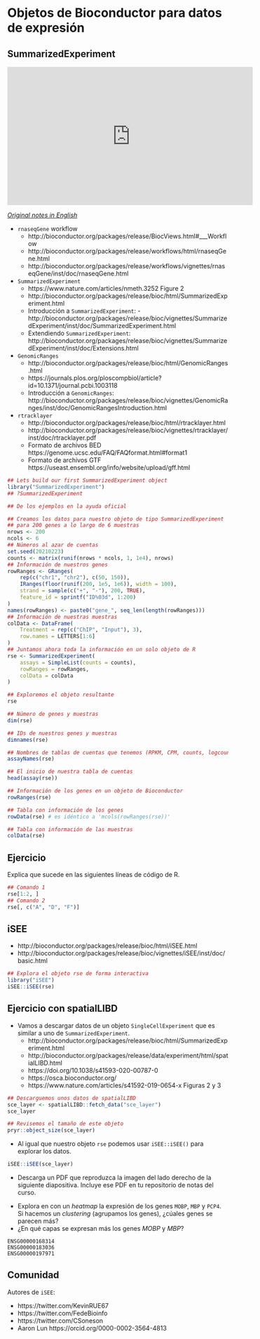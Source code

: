 # Objetos de Bioconductor para datos de expresión

## SummarizedExperiment

<iframe width="560" height="315" src="https://www.youtube.com/embed/lqxtgpD-heM" frameborder="0" allow="accelerometer; autoplay; clipboard-write; encrypted-media; gyroscope; picture-in-picture" allowfullscreen></iframe>

[_Original notes in English_](https://docs.google.com/document/d/1umDODmdQldf5w2lNDoFe-unmezHPonpCiKD270VwkrQ/edit?usp=sharing)

* `rnaseqGene` workflow
    - http://bioconductor.org/packages/release/BiocViews.html#___Workflow
    - http://bioconductor.org/packages/release/workflows/html/rnaseqGene.html
    - http://bioconductor.org/packages/release/workflows/vignettes/rnaseqGene/inst/doc/rnaseqGene.html

* `SummarizedExperiment`
    - https://www.nature.com/articles/nmeth.3252 Figure 2
    - http://bioconductor.org/packages/release/bioc/html/SummarizedExperiment.html
    - Introducción a `SummarizedExperiment`:     - http://bioconductor.org/packages/release/bioc/vignettes/SummarizedExperiment/inst/doc/SummarizedExperiment.html
    - Extendiendo `SummarizedExperiment`: http://bioconductor.org/packages/release/bioc/vignettes/SummarizedExperiment/inst/doc/Extensions.html

* `GenomicRanges`
    - http://bioconductor.org/packages/release/bioc/html/GenomicRanges.html
    - https://journals.plos.org/ploscompbiol/article?id=10.1371/journal.pcbi.1003118
    - Introducción a `GenomicRanges`: http://bioconductor.org/packages/release/bioc/vignettes/GenomicRanges/inst/doc/GenomicRangesIntroduction.html

* `rtracklayer`
    - http://bioconductor.org/packages/release/bioc/html/rtracklayer.html
    - http://bioconductor.org/packages/release/bioc/vignettes/rtracklayer/inst/doc/rtracklayer.pdf
    - Formato de archivos BED https://genome.ucsc.edu/FAQ/FAQformat.html#format1
    - Formato de archivos GTF https://useast.ensembl.org/info/website/upload/gff.html
    
```r
## Lets build our first SummarizedExperiment object
library("SummarizedExperiment")
## ?SummarizedExperiment

## De los ejemplos en la ayuda oficial

## Creamos los datos para nuestro objeto de tipo SummarizedExperiment
## para 200 genes a lo largo de 6 muestras
nrows <- 200
ncols <- 6
## Números al azar de cuentas
set.seed(20210223)
counts <- matrix(runif(nrows * ncols, 1, 1e4), nrows)
## Información de nuestros genes
rowRanges <- GRanges(
    rep(c("chr1", "chr2"), c(50, 150)),
    IRanges(floor(runif(200, 1e5, 1e6)), width = 100),
    strand = sample(c("+", "-"), 200, TRUE),
    feature_id = sprintf("ID%03d", 1:200)
)
names(rowRanges) <- paste0("gene_", seq_len(length(rowRanges)))
## Información de nuestras muestras
colData <- DataFrame(
    Treatment = rep(c("ChIP", "Input"), 3),
    row.names = LETTERS[1:6]
)
## Juntamos ahora toda la información en un solo objeto de R
rse <- SummarizedExperiment(
    assays = SimpleList(counts = counts),
    rowRanges = rowRanges,
    colData = colData
)

## Exploremos el objeto resultante
rse

## Número de genes y muestras
dim(rse)

## IDs de nuestros genes y muestras
dimnames(rse)

## Nombres de tablas de cuentas que tenemos (RPKM, CPM, counts, logcounts, etc)
assayNames(rse)

## El inicio de nuestra tabla de cuentas
head(assay(rse))

## Información de los genes en un objeto de Bioconductor
rowRanges(rse)

## Tabla con información de los genes
rowData(rse) # es idéntico a 'mcols(rowRanges(rse))'

## Tabla con información de las muestras
colData(rse)
```

## Ejercicio

Explica que sucede en las siguientes líneas de código de R.

```r
## Comando 1
rse[1:2, ]
## Comando 2
rse[, c("A", "D", "F")]
```


## iSEE

* http://bioconductor.org/packages/release/bioc/html/iSEE.html
* http://bioconductor.org/packages/release/bioc/vignettes/iSEE/inst/doc/basic.html


```r
## Explora el objeto rse de forma interactiva
library("iSEE")
iSEE::iSEE(rse)
```

## Ejercicio con spatialLIBD

* Vamos a descargar datos de un objeto `SingleCellExperiment` que es similar a uno de `SummarizedExperiment`.
    - http://bioconductor.org/packages/release/bioc/html/SummarizedExperiment.html
    - http://bioconductor.org/packages/release/data/experiment/html/spatialLIBD.html
    - https://doi.org/10.1038/s41593-020-00787-0
    - https://osca.bioconductor.org/
    - https://www.nature.com/articles/s41592-019-0654-x Figuras 2 y 3

```r
## Descarguemos unos datos de spatialLIBD
sce_layer <- spatialLIBD::fetch_data("sce_layer")
sce_layer

## Revisemos el tamaño de este objeto
pryr::object_size(sce_layer)
```

* Al igual que nuestro objeto `rse` podemos usar `iSEE::iSEE()` para explorar los datos.

```r
iSEE::iSEE(sce_layer)
```

* Descarga un PDF que reproduzca la imagen del lado derecho de la siguiente diapositiva. Incluye ese PDF en tu repositorio de notas del curso.

<script async class="speakerdeck-embed" data-slide="10" data-id="329db23f5f17460da31f45c7695a9f06" data-ratio="1.33333333333333" src="//speakerdeck.com/assets/embed.js"></script>

* Explora en con un _heatmap_ la expresión de los genes `MOBP`, `MBP` y `PCP4`. Si hacemos un _clustering_ (agrupamos los genes), ¿cúales genes se parecen más?
* ¿En qué capas se expresan más los genes _MOBP_ y _MBP_?

```
ENSG00000168314
ENSG00000183036
ENSG00000197971
```

## Comunidad

Autores de `iSEE`:

* https://twitter.com/KevinRUE67
* https://twitter.com/FedeBioinfo
* https://twitter.com/CSoneson
* Aaron Lun https://orcid.org/0000-0002-3564-4813
